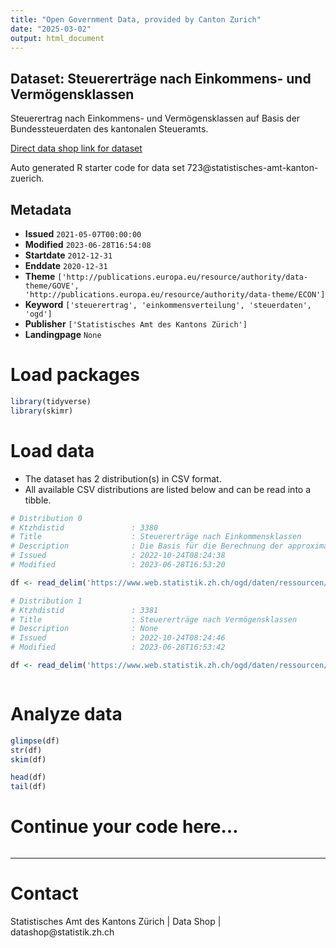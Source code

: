 ```yaml
---
title: "Open Government Data, provided by Canton Zurich"
date: "2025-03-02"
output: html_document
---
```


## Dataset: Steuererträge nach Einkommens- und Vermögensklassen

Steuerertrag nach Einkommens- und Vermögensklassen auf Basis der Bundessteuerdaten des kantonalen Steueramts.

[Direct data shop link for dataset](https://www.zh.ch/de/politik-staat/statistik-daten/datenkatalog.html#/datasets/723@statistisches-amt-kanton-zuerich)

Auto generated R starter code for data set 723@statistisches-amt-kanton-zuerich.

## Metadata

- **Issued** `2021-05-07T00:00:00`
- **Modified** `2023-06-28T16:54:08`
- **Startdate** `2012-12-31`
- **Enddate** `2020-12-31`
- **Theme** `['http://publications.europa.eu/resource/authority/data-theme/GOVE', 'http://publications.europa.eu/resource/authority/data-theme/ECON']`
- **Keyword** `['steuerertrag', 'einkommensverteilung', 'steuerdaten', 'ogd']`
- **Publisher** `['Statistisches Amt des Kantons Zürich']`
- **Landingpage** `None`


# Load packages

```r

library(tidyverse)
library(skimr)

```

# Load data

-   The dataset has 2 distribution(s) in CSV format.
-   All available CSV distributions are listed below and can be read into a tibble.

```r

# Distribution 0
# Ktzhdistid               : 3380
# Title                    : Steuererträge nach Einkommensklassen
# Description              : Die Basis für die Berechnung der approximativen Steuererträge bildet das steuerbare Einkommen gemäss Bundessteuer. Das steuerbare Einkommen gemäss Bundesteuer kann aufgrund unterschiedlicher Abzüge von dem für die Staats- und Gemeindesteuer massgebenden Einkommen abweichen. Für die unterschiedlich hohen Kinderabzüge wurde eine Korrektur vorgenommen. Für andere Positionen werden keine Korrekturen vorgenommen (z.B. Berufsauslagen).
# Issued                   : 2022-10-24T08:24:38
# Modified                 : 2023-06-28T16:53:20

df <- read_delim('https://www.web.statistik.zh.ch/ogd/daten/ressourcen/KTZH_00000723_00003380.csv')

# Distribution 1
# Ktzhdistid               : 3381
# Title                    : Steuererträge nach Vermögensklassen
# Description              : None
# Issued                   : 2022-10-24T08:24:46
# Modified                 : 2023-06-28T16:53:42

df <- read_delim('https://www.web.statistik.zh.ch/ogd/daten/ressourcen/KTZH_00000723_00003381.csv')



```

# Analyze data

```r

glimpse(df)
str(df)
skim(df)

head(df)
tail(df)

```

# Continue your code here...

```r

```

------------------------------------------------------------------------

# Contact

Statistisches Amt des Kantons Zürich | Data Shop | datashop@statistik.zh.ch
